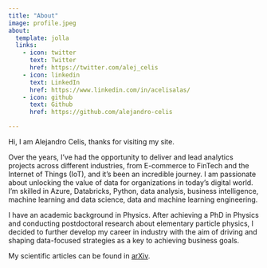 ```yaml
---
title: "About"
image: profile.jpeg
about:
  template: jolla
  links:
    - icon: twitter
      text: Twitter
      href: https://twitter.com/alej_celis
    - icon: linkedin
      text: LinkedIn
      href: https://www.linkedin.com/in/acelisalas/
    - icon: github
      text: Github
      href: https://github.com/alejandro-celis

---
```


Hi, I am Alejandro Celis, thanks for visiting my site.  

Over the years, I've had the opportunity to deliver and lead analytics projects across different industries, from E-commerce to FinTech and the Internet of Things (IoT), and it's been an incredible journey. I am passionate about unlocking the value of data for organizations in today's digital world. I'm skilled in Azure, Databricks, Python, data analysis, business intelligence, machine learning and data science, data and machine learning engineering.

I have an academic background in Physics. After achieving a PhD in Physics and conducting postdoctoral research about elementary particle physics, I decided to further develop my career in industry with the aim of driving and shaping data-focused strategies as a key to achieving business goals. 

My scientific articles can be found in [arXiv](https://arxiv.org/a/celis_a_1.html).
